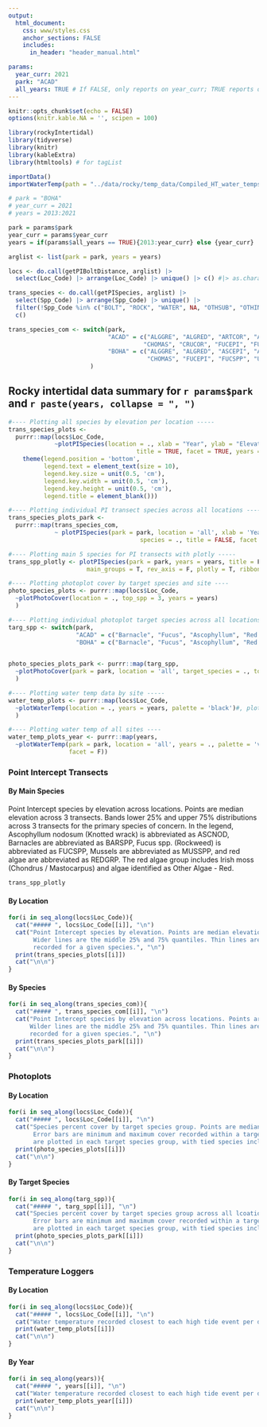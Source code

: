```yaml
---
output:
  html_document:
    css: www/styles.css
    anchor_sections: FALSE
    includes:
      in_header: "header_manual.html"

params:
  year_curr: 2021
  park: "ACAD"
  all_years: TRUE # If FALSE, only reports on year_curr; TRUE reports on all years
---
```


```r
knitr::opts_chunk$set(echo = FALSE)
options(knitr.kable.NA = '', scipen = 100)
```

```r
library(rockyIntertidal)
library(tidyverse)
library(knitr)
library(kableExtra)
library(htmltools) # for tagList
```

```r
importData()
importWaterTemp(path = "../data/rocky/temp_data/Compiled_HT_water_temps/")
```

```r
# park = "BOHA"
# year_curr = 2021
# years = 2013:2021

park = params$park
year_curr = params$year_curr
years = if(params$all_years == TRUE){2013:year_curr} else {year_curr}

arglist <- list(park = park, years = years)

locs <- do.call(getPIBoltDistance, arglist) |>
  select(Loc_Code) |> arrange(Loc_Code) |> unique() |> c() #|> as.character()

trans_species <- do.call(getPISpecies, arglist) |> 
  select(Spp_Code) |> arrange(Spp_Code) |> unique() |> 
  filter(!Spp_Code %in% c("BOLT", "ROCK", "WATER", NA, "OTHSUB", "OTHINV", "UNIDEN")) |> 
  c()

trans_species_com <- switch(park, 
                            "ACAD" = c("ALGGRE", "ALGRED", "ARTCOR", "ASCEPI", "ASCNOD", "BARSPP", 
                                      "CHOMAS", "CRUCOR", "FUCEPI", "FUCSPP", "MUSSPP", "ULVLAC"),
                            "BOHA" = c("ALGGRE", "ALGRED", "ASCEPI", "ASCNOD", "BARSPP", 
                                       "CHOMAS", "FUCEPI", "FUCSPP", "ULVLAC")
                       )

```

Rocky intertidal data summary for `r params$park` and `r paste(years, collapse = ", ")` {.tabset .tabset-pills}
---

```r
#---- Plotting all species by elevation per location -----
trans_species_plots <- 
  purrr::map(locs$Loc_Code,
             ~plotPISpecies(location = ., xlab = "Year", ylab = "Elevation MLLW (m)", 
                                    title = TRUE, facet = TRUE, years = years, rev_axis = F) +
    theme(legend.position = 'bottom',
          legend.text = element_text(size = 10),
          legend.key.size = unit(0.5, 'cm'),
          legend.key.width = unit(0.5, 'cm'),
          legend.key.height = unit(0.5, 'cm'),
          legend.title = element_blank()))

#---- Plotting individual PI transect species across all locations -----
trans_species_plots_park <- 
  purrr::map(trans_species_com, 
             ~ plotPISpecies(park = park, location = 'all', xlab = 'Year', ylab = "Elevation MLLW (m)",
                                     species = ., title = FALSE, facet = TRUE, years = years, rev_axis = F))

#---- Plotting main 5 species for PI transects with plotly -----
trans_spp_plotly <- plotPISpecies(park = park, years = years, title = F, xlab = NULL, #facet = F,
                      main_groups = T, rev_axis = F, plotly = T, ribbon = T)

#---- Plotting photoplot cover by target species and site ----
photo_species_plots <- purrr::map(locs$Loc_Code,
  ~plotPhotoCover(location = ., top_spp = 3, years = years)                                
  )

#---- Plotting individual photoplot target species across all locations
targ_spp <- switch(park, 
                   "ACAD" = c("Barnacle", "Fucus", "Ascophyllum", "Red Algae", "Mussel"),
                   "BOHA" = c("Barnacle", "Fucus", "Ascophyllum", "Red Algae"))
                   

photo_species_plots_park <- purrr::map(targ_spp,
  ~plotPhotoCover(park = park, location = 'all', target_species = ., top_spp = 3, years = years)                                
  )

#---- Plotting water temp data by site -----
water_temp_plots <- purrr::map(locs$Loc_Code,
  ~plotWaterTemp(location = ., years = years, palette = 'black')#, plot_tmin = TRUE, plot_tmax = TRUE)
  )

#---- Plotting water temp of all sites ----
water_temp_plots_year <- purrr::map(years,
  ~plotWaterTemp(park = park, location = 'all', years = ., palette = 'viridis',
                 facet = F))

```

### Point Intercept Transects {.tabset}

#### By Main Species {.tabset}
Point Intercept species by elevation across locations. Points are median elevation across 3 transects. 
Bands lower 25% and upper 75% distributions across 3 transects for the primary species of concern. In the legend, Ascophyllum nodosum (Knotted wrack) is abbreviated as ASCNOD, Barnacles are abbreviated as BARSPP, Fucus spp. (Rockweed) is abbreviated as FUCSPP, Mussels are abbreviated as MUSSPP, and red algae are abbreviated as REDGRP. The red algae group includes Irish moss (Chondrus / Mastocarpus) and algae identified as Other Algae - Red. 
```r
trans_spp_plotly
```

#### By Location {.tabset}
```r
for(i in seq_along(locs$Loc_Code)){
  cat("##### ", locs$Loc_Code[[i]], "\n")
  cat("Point Intercept species by elevation. Points are median elevation across 3 transects. 
       Wider lines are the middle 25% and 75% quantiles. Thin lines are minimum and maximum elevations 
       recorded for a given species.", "\n")
  print(trans_species_plots[[i]])
  cat("\n\n") 
}
```

#### By Species {.tabset}
```r
for(i in seq_along(trans_species_com)){
  cat("##### ", trans_species_com[[i]], "\n")
  cat("Point Intercept species by elevation across locations. Points are median elevation across 3 transects.
      Wilder lines are the middle 25% and 75% quantiles. Thin lines are minimum and maximum elevations
      recorded for a given species.", "\n")
  print(trans_species_plots_park[[i]])
  cat("\n\n")
}
```

### Photoplots {.tabset}
#### By Location {.tabset}
```r
for(i in seq_along(locs$Loc_Code)){
  cat("##### ", locs$Loc_Code[[i]], "\n")
  cat("Species percent cover by target species group. Points are median cover across photoplots. 
       Error bars are minimum and maximum cover recorded within a target species. Only top 3 species
       are plotted in each target species group, with tied species included.", "\n")
  print(photo_species_plots[[i]])
  cat("\n\n") 
}
```

#### By Target Species {.tabset}
```r
for(i in seq_along(targ_spp)){
  cat("##### ", targ_spp[[i]], "\n")
  cat("Species percent cover by target species group across all lcoations. Points are median cover across photoplots. 
       Error bars are minimum and maximum cover recorded within a target species. Only top 3 species
       are plotted in each target species group, with tied species included.", "\n")
  print(photo_species_plots_park[[i]])
  cat("\n\n") 
}
```

### Temperature Loggers {.tabset}
#### By Location {.tabset}
```r
for(i in seq_along(locs$Loc_Code)){
  cat("##### ", locs$Loc_Code[[i]], "\n")
  cat("Water temperature recorded closest to each high tide event per day in degrees F.", "\n")
  print(water_temp_plots[[i]])
  cat("\n\n") 
}
```

#### By Year {.tabset}
```r
for(i in seq_along(years)){
  cat("##### ", years[[i]], "\n")
  cat("Water temperature recorded closest to each high tide event per day in degrees F by year.", "\n")
  print(water_temp_plots_year[[i]])
  cat("\n\n") 
}
```
